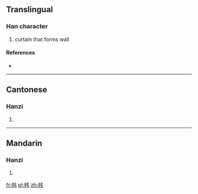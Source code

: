 {{also|幃}}
==Translingual==

===Han character===
{{Han char|rn=50|rad=巾|as=04|sn=7|four=|canj=中月手尸 (LBQS)}}

# curtain that forms wall

====References====
* {{Han ref|kx=0329.291|hdz=10731.030|uh=5E0F|ud=24079}}

----

==Cantonese==

===Hanzi===
{{yue-hanzi|jyut=|y=wai4|tra=幃}}

# {{defn|Cantonese|sort=巾04}}

----

==Mandarin==

===Hanzi===
{{cmn-hanzi|tra=幃|pin=[[wéi]] ([[wei2]])|wg=wei<sup>2</sup>}}

# {{defn|Mandarin|sort=巾04}}

[[fr:帏]]
[[pl:帏]]
[[zh:帏]]